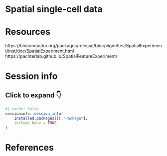 # Spatial single-cell data

# Resources {-}

https://bioconductor.org/packages/release/bioc/vignettes/SpatialExperiment/inst/doc/SpatialExperiment.html
https://pachterlab.github.io/SpatialFeatureExperiment/

# Session info {-}

::: {.callout-note collapse="true"}

## Click to expand 👇

```r
#| cache: false
sessioninfo::session_info(
    installed.packages()[,"Package"], 
    include_base = TRUE
)
```

:::

# References {-}
